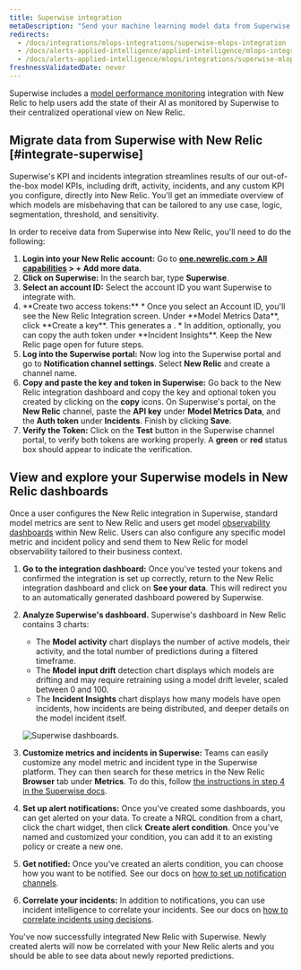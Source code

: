 ```yaml
---
title: Superwise integration
metaDescription: "Send your machine learning model data from Superwise to New Relic to understand your model's performance."
redirects:
  - /docs/integrations/mlops-integrations/superwise-mlops-integration
  - /docs/alerts-applied-intelligence/applied-intelligence/mlops-integrations/superwise-mlops-integration
  - /docs/alerts-applied-intelligence/mlops/integrations/superwise-mlops-integration
freshnessValidatedDate: never
---
```


Superwise includes a [model performance monitoring](/docs/alerts-applied-intelligence/mlops/get-started/intro-mlops/) integration with New Relic to help users add the state of their AI as monitored by Superwise to their centralized operational view on New Relic.

## Migrate data from Superwise with New Relic [#integrate-superwise]

Superwise's KPI and incidents integration streamlines results of our out-of-the-box model KPIs, including drift, activity, incidents, and any custom KPI you configure, directly into New Relic. You'll get an immediate overview of which models are misbehaving that can be tailored to any use case, logic, segmentation, threshold, and sensitivity.

In order to receive data from Superwise into New Relic, you'll need to do the following:

1. <DNT>**Login into your New Relic account:**</DNT> Go to <DNT>**[one.newrelic.com > All capabilities](https://one.newrelic.com/all-capabilities) > + Add more data**</DNT>.
2. <DNT>**Click on Superwise:**</DNT> In the search bar, type <DNT>**Superwise**</DNT>.
3. <DNT>**Select an account ID:**</DNT> Select the account ID you want Superwise to integrate with.
4. <DNT>
     **Create two access tokens:**
   </DNT>
   * Once you select an Account ID, you'll see the New Relic Integration screen. Under <DNT>**Model Metrics Data**</DNT>, click <DNT>**Create a key**</DNT>. This generates a <InlinePopover type="licenseKey"/>.
   * In addition, optionally, you can copy the auth token under <DNT>**Incident Insights**</DNT>. Keep the New Relic page open for future steps.
5. <DNT>**Log into the Superwise portal:**</DNT> Now log into the Superwise portal and go to <DNT>**Notification channel settings**</DNT>. Select <DNT>**New Relic**</DNT> and create a channel name.
6. <DNT>**Copy and paste the key and token in Superwise:**</DNT> Go back to the New Relic integration dashboard and copy the key and optional token you created by clicking on the <DNT>**copy**</DNT> icons. On Superwise's portal, on the <DNT>**New Relic**</DNT> channel, paste the <DNT>**API key**</DNT> under <DNT>**Model Metrics Data**</DNT>, and the <DNT>**Auth token**</DNT> under <DNT>**Incidents**</DNT>. Finish by clicking <DNT>**Save**</DNT>.
7. <DNT>**Verify the Token:**</DNT> Click on the <DNT>**Test**</DNT> button in the Superwise channel portal, to verify both tokens are working properly. A <DNT>**green**</DNT> or <DNT>**red**</DNT> status box should appear to indicate the verification.

<InstallFeedback/>

## View and explore your Superwise models in New Relic dashboards

Once a user configures the New Relic integration in Superwise, standard model metrics are sent to New Relic and users get model [observability dashboards](/docs/query-your-data/explore-query-data/dashboards/introduction-dashboards/) within New Relic. Users can also configure any specific model metric and incident policy and send them to  New Relic for model observability tailored to their business context.

1. <DNT>**Go to the integration dashboard:**</DNT> Once you've tested your tokens and confirmed the integration is set up correctly, return to the New Relic integration dashboard and click on <DNT>**See your data**</DNT>. This will redirect you to an automatically generated dashboard powered by Superwise.

2. <DNT>**Analyze Superwise's dashboard.**</DNT> Superwise's dashboard in New Relic contains 3 charts:

   * The <DNT>**Model activity**</DNT> chart displays the number of active models, their activity, and the total number of predictions during a filtered timeframe.
   * The <DNT>**Model input drift**</DNT> detection chart displays which models are drifting and may require retraining using a model drift leveler, scaled between 0 and 100.
   * The <DNT>**Incident Insights**</DNT> chart displays how many models have open incidents, how incidents are being distributed, and deeper details on the model incident itself.

   <img
     title="Superwise's dashboards"
     alt="Superwise dashboards."
     src="/images/model-performance-monitoring_screenshot-crop_superwise-dashboard.webp"
   />

3. <DNT>**Customize metrics and incidents in Superwise:**</DNT> Teams can easily customize any model metric and incident type in the Superwise platform. They can then search for these metrics in the New Relic <DNT>**Browser**</DNT> tab under <DNT>**Metrics**</DNT>. To do this, follow [the instructions in step 4 in the Superwise docs](https://docs.superwise.ai/docs/new-relic#4-customize-metrics-and-incidents-you-would-like-to-send).

4. <DNT>**Set up alert notifications:**</DNT> Once you've created some dashboards, you can get alerted on your data. To create a NRQL <InlinePopover type="alerts"/> condition from a chart, click the chart widget, then click <DNT>**Create alert condition**</DNT>. Once you've named and customized your condition, you can add it to an existing policy or create a new one.

5. <DNT>**Get notified:**</DNT> Once you've created an alerts condition, you can choose how you want to be notified. See our docs on [how to set up notification channels](/docs/alerts-applied-intelligence/new-relic-alerts/alert-notifications/notification-channels-control-where-send-alerts/).

6. <DNT>**Correlate your incidents:**</DNT> In addition to notifications, you can use incident intelligence to correlate your incidents. See our docs on [how to correlate incidents using decisions](/docs/alerts-applied-intelligence/applied-intelligence/incident-intelligence/change-applied-intelligence-correlation-logic-decisions/).

You've now successfully integrated New Relic with Superwise. Newly created alerts will now be correlated with your New Relic alerts and you should be able to see data about newly reported predictions.
